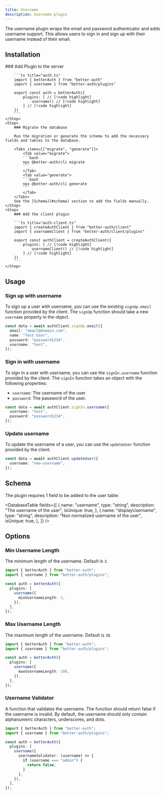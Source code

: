 ```yaml
---
title: Username
description: Username plugin
---
```


The username plugin wraps the email and password authenticator and adds username support. This allows users to sign in and sign up with their username instead of their email.

## Installation

<Steps>
    <Step>
        ### Add Plugin to the server

        ```ts title="auth.ts"
        import { betterAuth } from "better-auth"
        import { username } from "better-auth/plugins"

        export const auth = betterAuth({
            plugins: [ // [!code highlight]
                username() // [!code highlight]
            ] // [!code highlight]
        })
        ```
    </Step>
    <Step>
        ### Migrate the database

        Run the migration or generate the schema to add the necessary fields and tables to the database.

        <Tabs items={["migrate", "generate"]}>
            <Tab value="migrate">
            ```bash
            npx @better-auth/cli migrate
            ```
            </Tab>
            <Tab value="generate">
            ```bash
            npx @better-auth/cli generate
            ```
            </Tab>
        </Tabs>
        See the [Schema](#schema) section to add the fields manually.
    </Step>
    <Step>
        ### Add the client plugin

        ```ts title="auth-client.ts"
        import { createAuthClient } from "better-auth/client"
        import { usernameClient } from "better-auth/client/plugins"

        export const authClient = createAuthClient({
            plugins: [ // [!code highlight]
                usernameClient() // [!code highlight]
            ] // [!code highlight]
        })
        ```
    </Step>

</Steps>

## Usage

### Sign up with username

To sign up a user with username, you can use the existing `signUp.email` function provided by the client. The `signUp` function should take a new `username` property in the object.

```ts title="auth-client.ts"
const data = await authClient.signUp.email({
  email: "email@domain.com",
  name: "Test User",
  password: "password1234",
  username: "test",
});
```

### Sign in with username

To sign in a user with username, you can use the `signIn.username` function provided by the client. The `signIn` function takes an object with the following properties:

- `username`: The username of the user.
- `password`: The password of the user.

```ts title="auth-client.ts"
const data = await authClient.signIn.username({
  username: "test",
  password: "password1234",
});
```

### Update username

To update the username of a user, you can use the `updateUser` function provided by the client.

```ts title="auth-client.ts"
const data = await authClient.updateUser({
  username: "new-username",
});
```

## Schema

The plugin requires 1 field to be added to the user table:

<DatabaseTable
  fields={[
    {
      name: "username",
      type: "string",
      description: "The username of the user",
      isUnique: true,
    },
    {
      name: "displayUsername",
      type: "string",
      description: "Non normalized username of the user",
      isUnique: true,
    },
  ]}
/>

## Options

### Min Username Length

The minimum length of the username. Default is `3`.

```ts title="auth.ts"
import { betterAuth } from "better-auth";
import { username } from "better-auth/plugins";

const auth = betterAuth({
  plugins: [
    username({
      minUsernameLength: 5,
    }),
  ],
});
```

### Max Username Length

The maximum length of the username. Default is `30`.

```ts title="auth.ts"
import { betterAuth } from "better-auth";
import { username } from "better-auth/plugins";

const auth = betterAuth({
  plugins: [
    username({
      maxUsernameLength: 100,
    }),
  ],
});
```

### Username Validator

A function that validates the username. The function should return false if the username is invalid. By default, the username should only contain alphanumeric characters, underscores, and dots.

```ts title="auth.ts"
import { betterAuth } from "better-auth";
import { username } from "better-auth/plugins";

const auth = betterAuth({
  plugins: [
    username({
      usernameValidator: (username) => {
        if (username === "admin") {
          return false;
        }
      },
    }),
  ],
});
```
